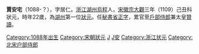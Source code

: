 {{unreferenced|time=2011-04-23T10:52:52+00:00}}
'''賈安宅'''（1088-？），字居仁。[[浙江|浙江]][[湖州|湖州]][[烏程|烏程]]人，[[宋徽宗|宋徽宗]][[大觀|大觀]]三年（1109）己丑科狀元，時年22歲，為[[湖州|湖州]]第一位[[狀元|狀元]]。任[[秘書省|秘書省]][[正字|正字]]，累官至[[戶部侍郎|戶部侍郎]]兼太皇[[贊讀|贊讀]]。

[[Category:1088年出生|Category:1088年出生]]
[[Category:宋朝狀元|Category:宋朝狀元]]
[[Category:湖州人|J]]
[[Category:賈姓|J安]]
[[Category:浙江状元|Category:浙江状元]]
[[Category:北宋户部侍郎|Category:北宋户部侍郎]]